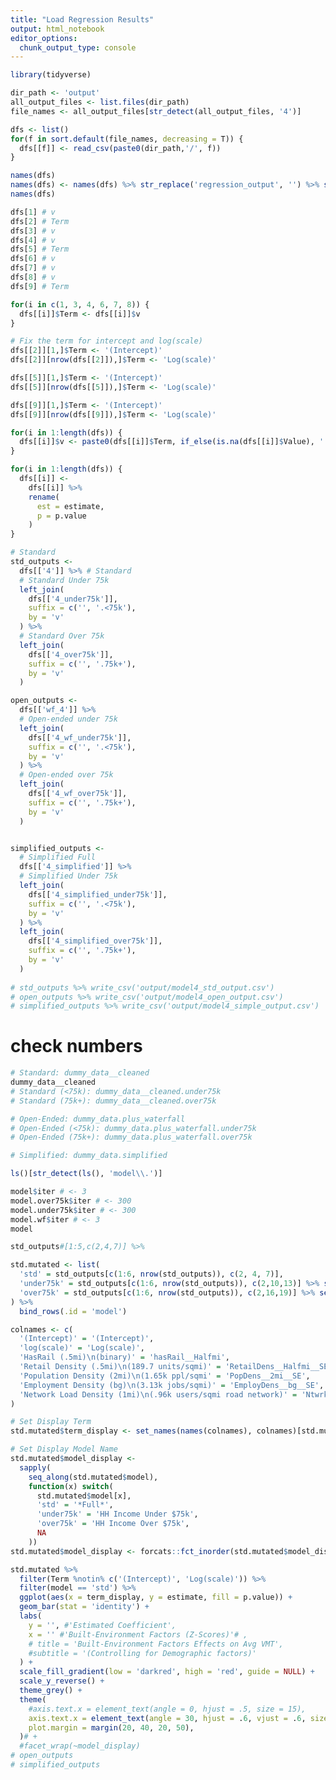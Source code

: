 ```yaml
---
title: "Load Regression Results"
output: html_notebook
editor_options: 
  chunk_output_type: console
---
```


```r
library(tidyverse)
```

```r
dir_path <- 'output'
all_output_files <- list.files(dir_path)
file_names <- all_output_files[str_detect(all_output_files, '4')]

dfs <- list()
for(f in sort.default(file_names, decreasing = T)) {
  dfs[[f]] <- read_csv(paste0(dir_path,'/', f))
}

names(dfs)
names(dfs) <- names(dfs) %>% str_replace('regression_output', '') %>% str_replace('.csv', '')
names(dfs)

dfs[1] # v
dfs[2] # Term
dfs[3] # v
dfs[4] # v
dfs[5] # Term
dfs[6] # v
dfs[7] # v
dfs[8] # v
dfs[9] # Term

for(i in c(1, 3, 4, 6, 7, 8)) {
  dfs[[i]]$Term <- dfs[[i]]$v
}

# Fix the term for intercept and log(scale)
dfs[[2]][1,]$Term <- '(Intercept)'
dfs[[2]][nrow(dfs[[2]]),]$Term <- 'Log(scale)'

dfs[[5]][1,]$Term <- '(Intercept)'
dfs[[5]][nrow(dfs[[5]]),]$Term <- 'Log(scale)'

dfs[[9]][1,]$Term <- '(Intercept)'
dfs[[9]][nrow(dfs[[9]]),]$Term <- 'Log(scale)'

for(i in 1:length(dfs)) {
  dfs[[i]]$v <- paste0(dfs[[i]]$Term, if_else(is.na(dfs[[i]]$Value), '', paste0(' (', str_replace(dfs[[i]]$Value, '^_+', ' '), ')')))
}

for(i in 1:length(dfs)) {
  dfs[[i]] <- 
    dfs[[i]] %>% 
    rename(
      est = estimate,
      p = p.value
    )
}

# Standard
std_outputs <-
  dfs[['4']] %>% # Standard
  # Standard Under 75k
  left_join(
    dfs[['4_under75k']],
    suffix = c('', '.<75k'),
    by = 'v'
  ) %>%
  # Standard Over 75k
  left_join(
    dfs[['4_over75k']],
    suffix = c('', '.75k+'),
    by = 'v'
  )

open_outputs <- 
  dfs[['wf_4']] %>%
  # Open-ended under 75k
  left_join(
    dfs[['4_wf_under75k']],
    suffix = c('', '.<75k'),
    by = 'v'
  ) %>%
  # Open-ended over 75k
  left_join(
    dfs[['4_wf_over75k']],
    suffix = c('', '.75k+'),
    by = 'v'
  )


simplified_outputs <- 
  # Simplified Full
  dfs[['4_simplified']] %>%
  # Simplified Under 75k
  left_join(
    dfs[['4_simplified_under75k']],
    suffix = c('', '.<75k'),
    by = 'v'
  ) %>%
  left_join(
    dfs[['4_simplified_over75k']],
    suffix = c('', '.75k+'),
    by = 'v'
  )
  
# std_outputs %>% write_csv('output/model4_std_output.csv')
# open_outputs %>% write_csv('output/model4_open_output.csv')
# simplified_outputs %>% write_csv('output/model4_simple_output.csv')
```

# check numbers
```r

# Standard: dummy_data__cleaned
dummy_data__cleaned
# Standard (<75k): dummy_data__cleaned.under75k
# Standard (75k+): dummy_data__cleaned.over75k

# Open-Ended: dummy_data.plus_waterfall
# Open-Ended (<75k): dummy_data.plus_waterfall.under75k
# Open-Ended (75k+): dummy_data.plus_waterfall.over75k

# Simplified: dummy_data.simplified

```

```r
ls()[str_detect(ls(), 'model\\.')]

model$iter # <- 3
model.over75k$iter # <- 300
model.under75k$iter # <- 300
model.wf$iter # <- 3
model

```

```r
std_outputs#[1:5,c(2,4,7)] %>%

std.mutated <- list(
  'std' = std_outputs[c(1:6, nrow(std_outputs)), c(2, 4, 7)], 
  'under75k' = std_outputs[c(1:6, nrow(std_outputs)), c(2,10,13)] %>% set_names(c('Term','estimate', 'p.value')), 
  'over75k' = std_outputs[c(1:6, nrow(std_outputs)), c(2,16,19)] %>% set_names(c('Term','estimate', 'p.value'))
) %>%
  bind_rows(.id = 'model')

colnames <- c(
  '(Intercept)' = '(Intercept)',
  'log(scale)' = 'Log(scale)',
  'HasRail (.5mi)\n(binary)' = 'hasRail__Halfmi',
  'Retail Density (.5mi)\n(189.7 units/sqmi)' = 'RetailDens__Halfmi__SE', ### TODO: Maintain this label output
  'Population Density (2mi)\n(1.65k ppl/sqmi' = 'PopDens__2mi__SE',
  'Employment Density (bg)\n(3.13k jobs/sqmi)' = 'EmployDens__bg__SE',
  'Network Load Density (1mi)\n(.96k users/sqmi road network)' = 'NtwrkLoadDens__1mi__SE'
)

# Set Display Term
std.mutated$term_display <- set_names(names(colnames), colnames)[std.mutated$Term]

# Set Display Model Name
std.mutated$model_display <- 
  sapply(
    seq_along(std.mutated$model), 
    function(x) switch(
      std.mutated$model[x],
      'std' = '*Full*',
      'under75k' = 'HH Income Under $75k',
      'over75k' = 'HH Income Over $75k',
      NA
    ))
std.mutated$model_display <- forcats::fct_inorder(std.mutated$model_display)

std.mutated %>%
  filter(Term %notin% c('(Intercept)', 'Log(scale)')) %>%
  filter(model == 'std') %>%
  ggplot(aes(x = term_display, y = estimate, fill = p.value)) +
  geom_bar(stat = 'identity') +
  labs(
    y = '', #'Estimated Coefficient',
    x = '' #'Built-Environment Factors (Z-Scores)'# ,
    # title = 'Built-Environment Factors Effects on Avg VMT',
    #subtitle = '(Controlling for Demographic factors)'
  ) + 
  scale_fill_gradient(low = 'darkred', high = 'red', guide = NULL) + 
  scale_y_reverse() +
  theme_grey() + 
  theme(
    #axis.text.x = element_text(angle = 0, hjust = .5, size = 15),
    axis.text.x = element_text(angle = 30, hjust = .6, vjust = .6, size = 13),
    plot.margin = margin(20, 40, 20, 50),
  )# + 
  #facet_wrap(~model_display)
# open_outputs
# simplified_outputs

```